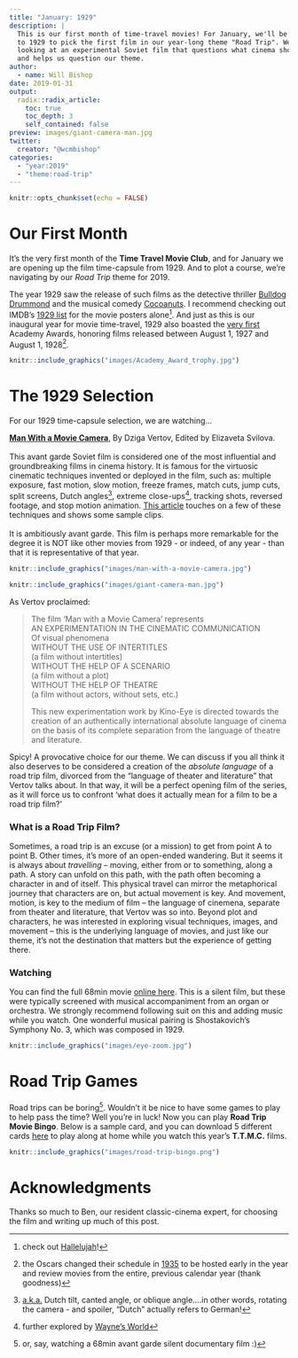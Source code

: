 ```yaml
---
title: "January: 1929"
description: |
  This is our first month of time-travel movies! For January, we'll be traveling 
  to 1929 to pick the first film in our year-long theme "Road Trip". We'll be 
  looking at an experimental Soviet film that questions what cinema should be
  and helps us question our theme. 
author:
  - name: Will Bishop
date: 2019-01-31
output:
  radix::radix_article:
    toc: true
    toc_depth: 3
    self_contained: false
preview: images/giant-camera-man.jpg
twitter:
  creator: "@wcmbishop"
categories:
  - "year:2019"
  - "theme:road-trip"
---
```


```r
knitr::opts_chunk$set(echo = FALSE)
```

# Our First Month

It's the very first month of the **Time Travel Movie Club**, and for January we are opening up the film time-capsule from 1929. And to plot a course, we're navigating by our *Road Trip* theme for 2019. 

The year 1929 saw the release of such films as the detective thriller [Bulldog Drummond](https://www.imdb.com/title/tt0019735) and the musical comedy [Cocoanuts](https://www.imdb.com/title/tt0019777). I recommend checking out IMDB's [1929 list](https://www.imdb.com/search/title?year=1929&title_type=feature) for the movie posters alone^[check out [Hallelujah](https://www.imdb.com/title/tt0019959/mediaviewer/rm577073664)!]. And just as this is our inaugural year for movie time-travel, 1929 also boasted the [very first](https://www.oscars.org/oscars/ceremonies/1929) Academy Awards, honoring films released between August 1, 1927 and August 1, 1928^[the Oscars changed their schedule in [1935](https://www.oscars.org/oscars/ceremonies/1935) to be hosted early in the year and review movies from the entire, previous calendar year (thank goodness)]. 

<aside>
```r
knitr::include_graphics("images/Academy_Award_trophy.jpg")
```
</aside>


# The 1929 Selection

For our 1929 time-capsule selection, we are watching...

[**Man With a Movie Camera**](https://www.imdb.com/title/tt0019760/),
By Dziga Vertov, Edited by Elizaveta Svilova. <br><br>
This avant garde Soviet film is considered one of the most influential and groundbreaking films in cinema history. It is famous for the virtuosic cinematic techniques invented or deployed in the film, such as: multiple exposure, fast motion, slow motion, freeze frames, match cuts, jump cuts, split screens, Dutch angles^[[a.k.a.](https://en.wikipedia.org/wiki/Dutch_angle) Dutch tilt, canted angle, or oblique angle....in other words, rotating the camera - and spoiler, "Dutch" actually refers to German!], extreme close-ups^[further explored by [Wayne's World](https://www.youtube.com/watch?v=BYu_N2Fb2Vc)], tracking shots, reversed footage, and stop motion animation. [This article](https://www.bfi.org.uk/news-opinion/news-bfi/features/five-wonderful-effects-man-movie-camera) touches on a few of these techniques and shows some sample clips. <br> <br> 
It is ambitiously avant garde.  This film is perhaps more remarkable for the degree it is NOT like other movies from 1929 - or indeed, of any year - than that it is representative of that year.

<aside>
```r
knitr::include_graphics("images/man-with-a-movie-camera.jpg")
```
</aside>

```r
knitr::include_graphics("images/giant-camera-man.jpg")
```

As Vertov proclaimed:

> The film 'Man with a Movie Camera' represents  
AN EXPERIMENTATION IN THE CINEMATIC COMMUNICATION  
Of visual phenomena  
WITHOUT THE USE OF INTERTITLES  
(a film without intertitles)  
WITHOUT THE HELP OF A SCENARIO  
(a film without a plot)  
WITHOUT THE HELP OF THEATRE  
(a film without actors, without sets, etc.)  
>
> This new experimentation work by Kino-Eye is directed towards the creation of an authentically international absolute language of cinema on the basis of its complete separation from the language of theatre and literature.

Spicy! A provocative choice for our theme. We can discuss if you all think it also deserves to be considered a creation of the *absolute language* of a road trip film, divorced from the "language of theater and literature" that Vertov talks about. In that way, it will be a perfect opening film of the series, as it will force us to confront 'what does it actually mean for a film to be a road trip film?'

### What is a Road Trip Film?

Sometimes, a road trip is an excuse (or a mission) to get from point A to point B. Other times, it's more of an open-ended wandering. But it seems it is always about *travelling* -- moving, either from or to something, along a path. A story can unfold on this path, with the path often becoming a character in and of itself. This physical travel can mirror the metaphorical journey that characters are on, but actual movement is key. And movement, motion, is key to the medium of film -- the language of cinemena, separate from theater and literature, that Vertov was so into. Beyond plot and characters, he was interested in exploring visual techniques, images, and movement -- this is the underlying language of movies, and just like our theme, it's not the destination that matters but the experience of getting there.

### Watching

You can find the full 68min movie [online here](https://en.wikipedia.org/wiki/File:Man_With_A_Movie_Camera_(Dziga_Vertov,_1929).webm). This is a silent film, but these were typically screened with musical accompaniment from an organ or orchestra. We strongly recommend following suit on this and adding music while you watch. One wonderful musical pairing is Shostakovich's Symphony No. 3, which was composed in 1929. 

<aside>
```r
knitr::include_graphics("images/eye-zoom.jpg")
```
</aside>

# Road Trip Games

Road trips can be boring^[or, say, watching a 68min avant garde silent documentary film :)]. Wouldn't it be nice to have some games to play to help pass the time? Well you're in luck! Now you can play **Road Trip Movie Bingo**. Below is a sample card, and you can download 5 different cards [here](road-trip-bingo.zip) to play along at home while you watch this year's **T.T.M.C.** films.

```r
knitr::include_graphics("images/road-trip-bingo.png")
```

# Acknowledgments {.appendix}

Thanks so much to Ben, our resident classic-cinema expert, for choosing the film and writing up much of this post.
